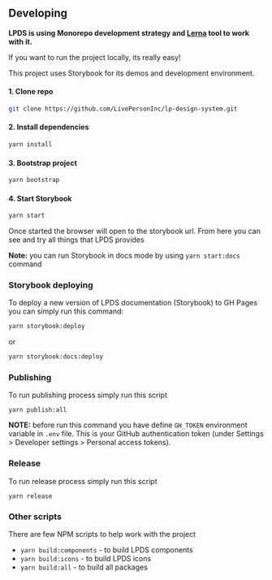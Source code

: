 
<Meta title="Docs/Developing"/>

## Developing

**LPDS is using Monorepo development strategy and [Lerna](https://lerna.js.org/) tool to work with it.**

If you want to run the project locally, its really easy!

This project uses Storybook for its demos and development environment.

#### 1. Clone repo

```bash
git clone https://github.com/LivePersonInc/lp-design-system.git
```

#### 2. Install dependencies

```bash
yarn install
```

#### 3. Bootstrap project

```bash
yarn bootstrap
```

#### 4. Start Storybook

```bash
yarn start
```

Once started the browser will open to the storybook url. From here you can see and try all things that LPDS provides

**Note:** you can run Storybook in docs mode by using `yarn start:docs` command

### Storybook deploying

To deploy a new version of LPDS documentation (Storybook) to GH Pages you can simply run this command:

```bash
yarn storybook:deploy
```
or
```bash
yarn storybook:docs:deploy
```

### Publishing

To run publishing process simply run this script

```bush
yarn publish:all
```

**NOTE:** before run this command you have define `GH_TOKEN` environment variable in `.env` file.
This is your GitHub authentication token (under Settings > Developer settings > Personal access tokens).

### Release

To run release process simply run this script

```bush
yarn release
```

### Other scripts

There are few NPM scripts to help work with the project

- `yarn build:components` - to build LPDS components
- `yarn build:icons` - to build LPDS icons
- `yarn build:all` - to build all packages
